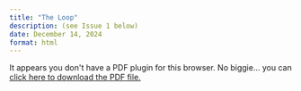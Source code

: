 ```yaml
---
title: "The Loop"
description: (see Issue 1 below)
date: December 14, 2024
format: html
---
```


```{=html}
<object data="Loop.pdf" type="application/pdf" width="100%" height="100%" style="min-height:100vh;">
    <p>It appears you don't have a PDF plugin for this browser.
    No biggie... you can <a href="Loop.pdf">click here to
    download the PDF file.</a></p>
</object>
```